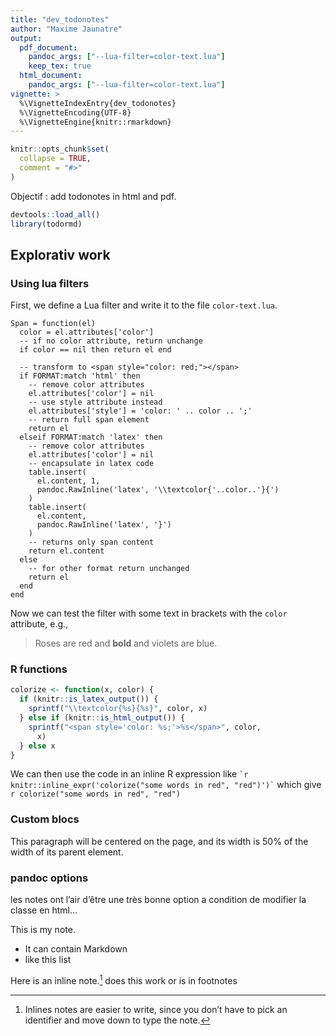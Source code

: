 ```yaml
---
title: "dev_todonotes"
author: "Maxime Jaunatre"
output: 
  pdf_document: 
    pandoc_args: ["--lua-filter=color-text.lua"]
    keep_tex: true
  html_document: 
    pandoc_args: ["--lua-filter=color-text.lua"]
vignette: >
  %\VignetteIndexEntry{dev_todonotes}
  %\VignetteEncoding{UTF-8}
  %\VignetteEngine{knitr::rmarkdown}
---
```


```r
knitr::opts_chunk$set(
  collapse = TRUE,
  comment = "#>"
)
```

Objectif : add todonotes in html and pdf.

```r
devtools::load_all()
library(todormd)
```

## Explorativ work

### Using lua filters

First, we define a Lua filter and write it to
the file `color-text.lua`.

```cat
Span = function(el)
  color = el.attributes['color']
  -- if no color attribute, return unchange
  if color == nil then return el end
  
  -- transform to <span style="color: red;"></span>
  if FORMAT:match 'html' then
    -- remove color attributes
    el.attributes['color'] = nil
    -- use style attribute instead
    el.attributes['style'] = 'color: ' .. color .. ';'
    -- return full span element
    return el
  elseif FORMAT:match 'latex' then
    -- remove color attributes
    el.attributes['color'] = nil
    -- encapsulate in latex code
    table.insert(
      el.content, 1,
      pandoc.RawInline('latex', '\\textcolor{'..color..'}{')
    )
    table.insert(
      el.content,
      pandoc.RawInline('latex', '}')
    )
    -- returns only span content
    return el.content
  else
    -- for other format return unchanged
    return el
  end
end
```

Now we can test the filter with some text in brackets with
the `color` attribute, e.g.,

> Roses are [red and **bold**]{color="red"} and
> violets are [blue]{color="blue"}.

### R functions

```r
colorize <- function(x, color) {
  if (knitr::is_latex_output()) {
    sprintf("\\textcolor{%s}{%s}", color, x)
  } else if (knitr::is_html_output()) {
    sprintf("<span style='color: %s;'>%s</span>", color,
      x)
  } else x
}
```

We can then use the code in an inline R expression like `` `r knitr::inline_expr('colorize("some words in red", "red")')` `` which give `r colorize("some words in red", "red")`


### Custom blocs

:::: {.center data-latex=""}

::: {.minipage data-latex="{.5\linewidth}"}
This paragraph will be centered on the page, and
its width is 50% of the width of its parent element.
:::

::::


### pandoc options

les notes ont l'air d'être une très bonne option a condition de modifier la classe en html...

::: notes

This is my note.

- It can contain Markdown
- like this list

:::

Here is an inline note.^[Inlines notes are easier to write, since
you don't have to pick an identifier and move down to type the
note.]
 does this work or is in footnotes
